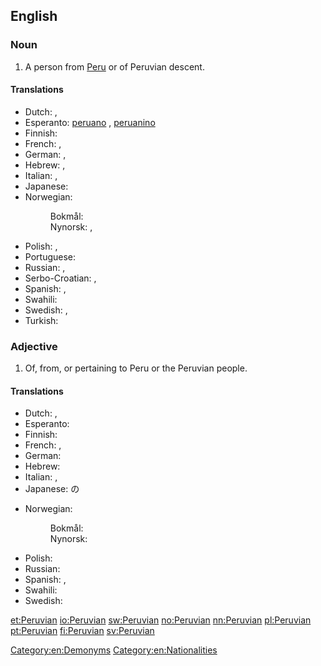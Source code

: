 ==English==

===Noun===
{{en-noun}}

# A person from [[Peru]] or of Peruvian descent.

====Translations====
{{trans-top|person from Peru}}
* Dutch: {{t+|nl|Peruaan|m}}, {{t+|nl|Peruaanse|f}}
* Esperanto: [[peruano]] {{qualifier|man or woman}}, [[peruanino]] {{qualifier|woman}}
* Finnish: {{t+|fi|perulainen}}
* French: {{t+|fr|Péruvien|m}}, {{t+|fr|Péruvienne|f}}
* German: {{t+|de|Peruaner|m}}, {{t+|de|Peruanerin|f}}
* Hebrew: {{t+|he|פרואני|m}}, {{t|he|פרואנית|f}}
* Italian: {{t|it|peruviano|m}}, {{t|it|peruviana|f}}
* Japanese: {{t|ja|ペルー人|tr=Perūjin}}
* Norwegian:
*: Bokmål: {{t+|nb|peruaner|m}}
*: Nynorsk: {{t+|nn|peruan|m}}, {{t+|nn|peruanar|m}}
{{trans-mid}}
* Polish: {{t+|pl|Peruwiańczyk|m}}, {{t+|pl|Peruwianka|f}}
* Portuguese: {{t+|pt|peruano|m}}
* Russian: {{t+|ru|перуа́нец|m|sc=Cyrl}}, {{t+|ru|перуа́нка|f|sc=Cyrl}}
* Serbo-Croatian: {{t+|sh|Peruanac|m}}, {{t|sh|Peruanka|f}}
* Spanish: {{t+|es|peruano|m}}, {{t|es|peruana|f}}
* Swahili: {{t+|sw|Mperuu}}
* Swedish: {{t+|sv|peruan|m}}, {{t+|sv|peruanska|f}}
* Turkish: {{t+|tr|Perulu}}
{{trans-bottom}}

===Adjective===
{{en-adj|-}}

# Of, from, or pertaining to Peru or the Peruvian people.

====Translations====
{{trans-top|pertaining to Peru}}
* Dutch: {{t+|nl|Peruaans}}, {{t+|nl|Peruaanse}}
* Esperanto: {{t|eo|Perua}}
* Finnish: {{t+|fi|perulainen}}
* French: {{t+|fr|péruvien|m}}, {{t+|fr|péruvienne|f}}
* German: {{t+|de|peruanisch}}
* Hebrew: {{t|he|פרואנית|f}}
* Italian: {{t|it|peruviano|m}}, {{t|it|peruviana|f}}
* Japanese: {{t+|ja|ペルー|tr=Perū}}の
{{trans-mid}}
* Norwegian:
*: Bokmål: {{t+|nb|peruansk}}
*: Nynorsk: {{t+|nn|peruansk}}
* Polish: {{t+|pl|peruwiański|m}}
* Russian: {{t+|ru|перуа́нский|sc=Cyrl}}
* Spanish: {{t+|es|peruano|m}}, {{t|es|peruana|f}}
* Swahili: {{t|sw|Kiperuu}}
* Swedish: {{t+|sv|peruansk}}
{{trans-bottom}}

[[Category:en:Demonyms]]
[[Category:en:Nationalities]]

[[et:Peruvian]]
[[io:Peruvian]]
[[sw:Peruvian]]
[[no:Peruvian]]
[[nn:Peruvian]]
[[pl:Peruvian]]
[[pt:Peruvian]]
[[fi:Peruvian]]
[[sv:Peruvian]]